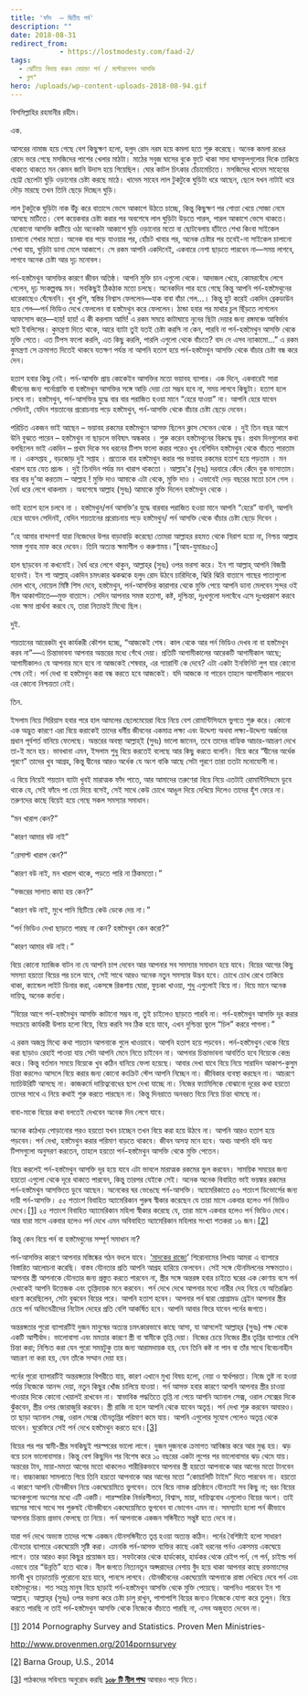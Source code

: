 ```yaml
---
title: 'ফাঁদ  – দ্বিতীয় পর্ব'
description: ""
date: 2018-08-31
redirect_from: 
            - https://lostmodesty.com/faad-2/
tags: 
  - ঝেটিয়ে বিদায় করুন বেয়াড়া পর্ন / মাস্টারবেশন আসক্তি
  - ব্লগ"
hero: /uploads/wp-content-uploads-2018-08-94.gif
---
```

বিসমিল্লাহির রহমানীর রহীম।

এক.

আসরের নামাজ হয়ে গেছে বেশ কিছুক্ষণ হলো, হলুদ রোদ নরম হয়ে কমলা হতে শুরু করেছে। অনেক কমলা রঙের রোদে ভরে গেছে মসজিদের পাশের খেলার মাঠটা। মাঠের সবুজ ঘাসের বুকে ফুটে থাকা সাদা ঘাসফুলগুলোর দিকে তাকিয়ে থাকতে থাকতে মন কেমন জানি উদাস হয়ে গিয়েছিল। ঘোর কাটল চিৎকার চেঁচামেচিতে। মসজিদের খাদেম সাহেবের ছোট্ট ছেলেটা ঘুড়ি ওড়ানোর চেষ্টা করছে মাঠে। খাদেম সাহেব লাল টুকটুকে ঘুড়িটা ধরে আছেন, ছেলে যখন নাটাই ধরে দৌড় মারছে তখন তিনি ছেড়ে দিচ্ছেন ঘুড়ি।

লাল টুকটুকে ঘুড়িটা নাক উঁচু করে বাতাসে ভেসে আকাশে উঠতে চাচ্ছে, কিন্তু কিছুক্ষণ পর গোত্তা খেয়ে সোজা নেমে আসছে মাটিতে। বেশ কয়েকবার চেষ্টা করার পর অবশেষে লাল ঘুড়িটা উড়তে পারল, পারল আকাশে ভেসে থাকতে। যেকোনো আসক্তি কাটিয়ে ওঠা অনেকটা আকাশে ঘুড়ি ওড়ানোর মতো বা ছোটবেলায় হাঁটতে শেখা কিংবা সাইকেল চালানো শেখার মতো। অনেক বার পড়ে যাওয়ার পর, হোঁচট খাবার পর, অনেক চেষ্টার পর তবেই-না সাইকেল চালানো শেখা যায়, ঘুড়িটা ডানা মেলে আকাশে। সে রকম আপনি একদিনেই, একবারে নেশা ছাড়তে পারবেন না—সময় লাগবে, লাগবে অনেক চেষ্টা আর দৃঢ় মনোবল।

পর্ন-হস্তমৈথুন আসক্তির কারণে জীবন অতিষ্ঠ। আপনি মুক্তি চান এগুলো থেকে। আদাজল খেয়ে, কোমরবেঁধে লেগে গেলেন, দৃঢ় সংকল্পবদ্ধ মন। সবকিছুই ঠিকঠাক মতো চলছে। অনেকদিন পার হয়ে গেছে কিন্তু আপনি পর্ন-হস্তমৈথুনের ধারেকাছেও ঘেঁষেননি। খুব খুশি, স্বস্তির নিশ্বাস ফেললেন—যাক বাবা বাঁচা গেল...। কিন্তু হুট করেই একদিন ব্রেকডাউন হয়ে গেল—পর্ন ভিডিও দেখে ফেললেন বা হস্তমৈথুন করে ফেললেন। ঠান্ডা হবার পর মাথার চুল ছিঁড়তে লাগলেন আফসোস করে—হায়! হায়! এ কী করলাম আমি! এ রকম সময়ে কাটাঘায়ে নুনের ছিটা দেয়ার জন্য রঙ্গমঞ্চে আবির্ভাব ঘটে ইবলিসের। কুমন্ত্রণা দিতে থাকে, আরে ব্যাটা তুই যতই চেষ্টা করসি না কেন, পারবি না পর্ন-হস্তমৈথুন আসক্তি থেকে মুক্তি পেতে। এত টিপস ফলো করলি, এত কিছু করলি, পারলি এগুলো থেকে বাঁচতে? বাদ দে এসব ন্যাকামো...” এ রকম কুমন্ত্রণা সে ক্রমাগত দিতেই থাকবে যতক্ষণ পর্যন্ত না আপনি হতাশ হয়ে পর্ন-হস্তমৈথুন আসক্তি থেকে বাঁচার চেষ্টা বন্ধ করে দেন।

হতাশ হবার কিছু নেই। পর্ন-আসক্তি প্রায় কোকেইন আসক্তির মতো ভয়াবহ ব্যাপার। এক দিনে, একবারেই সারা জীবনের জন্য পর্নোগ্রাফি বা হস্তমৈথুন আসক্তির সঙ্গে আড়ি দেয়া তো সম্ভব হবে না, সময় লাগবে কিছুটা। হতাশ হলে চলবে না। হস্তমৈথুন, পর্ন-আসক্তির যুদ্ধে বার বার পরাজিত হওয়া মানে “হেরে যাওয়া” না। আপনি হেরে যাবেন সেদিনই, যেদিন শয়তানের প্ররোচনায় পড়ে হস্তমৈথুন, পর্ন-আসক্তি থেকে বাঁচার চেষ্টা ছেড়ে দেবেন।

পরিচিত একজন ভাই আছেন – ভয়াবহ রকমের হস্তমৈথুনে আসক্ত ছিলেন ক্লাস সেভেন থেকে । দুই তিন বছর আগে উনি বুঝতে পারেন – হস্তমৈথুন না ছাড়লে ভবিষ্যৎ অন্ধকার । শুরু করেন হস্তমৈথুনের বিরুদ্ধে যুদ্ধ। প্রথম দিনগুলোর কথা বলছিলেন ভাই একদিন – প্রথম দিকে সব ধরনের টিপস ফলো করার পরেও খুব বেশিদিন হস্তমৈথুন থেকে বাঁচতে পারতাম না । একসপ্তাহ , বড়জোড় দুই সপ্তাহ । প্রত্যেক বার হস্তমৈথুন করার পর ভয়াবহ রকমের হতাশ হয়ে পড়তাম । মন খারাপ হয়ে যেত প্রচন্ড । দুই তিনদিন পর্যন্ত মন খারাপ থাকতো । আল্লাহ'র (সুবঃ) দরবারে কেঁদে কেঁদে বুক ভাসাতাম। বার বার দু’আ করতাম – আল্লাহ ! মুক্তি দাও আমাকে এটা থেকে, মুক্তি দাও । এভাবেই দেড় বছরের মতো চলে গেল । ধৈর্য ধরে লেগে থাকলাম । অবশেষে আল্লাহ (সুবঃ) আমাকে মুক্তি দিলেন হস্তমৈথুন থেকে ।

ভাই হতাশ হলে চলবে না । হস্তমৈথুন/পর্ন আসক্তি’র যুদ্ধে বারবার পরাজিত হওয়া মানে আপনি “হেরে” যাননি, আপনি হেরে যাবেন সেদিনই, যেদিন শয়তানের প্ররোচনায় পড়ে হস্তমৈথুন/ পর্ন আসক্তি থেকে বাঁচার চেষ্টা ছেড়ে দিবেন ।

“হে আমার বান্দাগণ! যারা নিজেদের উপর বাড়াবাড়ি করেছো তোমরা আল্লাহর রহমত থেকে নিরাশ হয়ো না, নিশ্চয় আল্লাহ সমস্ত গুনাহ মাফ করে দেবেন। তিনি অত্যন্ত ক্ষমাশীল ও করুণাময়।”\[আয-যুমারঃ৫৩]

হাল ছাড়বেন না কখনোই। ধৈর্য ধরে লেগে থাকুন, আল্লাহ্‌র (সুবঃ) ওপর ভরসা করে। ইন শা আল্লাহ্‌ আপনি বিজয়ী হবেনই। ইন শা আল্লাহ্‌ একদিন চমৎকার ঝকঝকে হলুদ রোদ উঠবে চারিদিকে, ঝিরি ঝিরি বাতাসে গাছের পাতাগুলো দোল খাবে, দোয়েল মিষ্টি শিস দেবে, হস্তমৈথুন, পর্ন-আসক্তির কারাগার থেকে মুক্তি পেয়ে আপনি ডানা মেলবেন সুন্দর ওই নীল আকাশটাতে—মুক্ত বাতাসে। সেদিন আপনার সমস্ত হতাশা, কষ্ট, দুশ্চিন্তা, দুঃখগুলো দলবেঁধে এসে দুঃখপ্রকাশ করবে এবং ক্ষমা প্রার্থনা করবে যে, তারা নিতান্তই মিথ্যে ছিল।

দুই.

শয়তানের আরেকটা খুব কার্যকরী কৌশল হচ্ছে, “আজকেই শেষ। কাল থেকে আর পর্ন ভিডিও দেখব না বা হস্তমৈথুন করব না”—এ চিন্তাভাবনা আপনার অন্তরের মধ্যে গেঁথে দেয়া। প্রতিটি আগামীকালের আরেকটি আগামীকাল আছে; আগামীকালও যে আপনার মনে হবে না আজকেই শেষবার, এর গ্যারান্টি কে দেবে? এটা একটা ইনফিনিট লুপ যার কোনো শেষ নেই। পর্ন দেখা বা হস্তমৈথুন করা বন্ধ করতে হবে আজকেই। যদি আজকে না পারেন তাহলে আগামীকাল পারবেন এর কোনো নিশ্চয়তা নেই।

তিন.

ইসলাম নিয়ে সিরিয়াস হবার পরে হাল আমলের ছেলেমেয়েরা বিয়ে নিয়ে বেশ রোমান্টিসিযমে ভুগতে শুরু করে। কোনো এক অদ্ভুত কারণে এরা বিয়ে করাকেই তাদের ধর্মীয় জীবনের একমাত্র লক্ষ্য এবং উদ্দেশ্য অথবা লক্ষ্য-উদ্দেশ্য অর্জনের প্রধান পূর্বশর্ত বানিয়ে ফেলেছে। অন্তরের অবস্থা আল্লাহ্‌ই (সুবঃ) ভালো জানেন, তবে তাদের বাহ্যিক আচার-আচরণ দেখে তা-ই মনে হয়। ভাবখানা এমন, ইসলাম শুধু বিয়ে করতেই বলেছে আর কিছু করতে বলেনি। বিয়ে করে “দ্বীনের অর্ধেক পূরণে” তাদের খুব আগ্রহ, কিন্তু দ্বীনের আরও অর্ধেক যে অংশ বাকি আছে সেটা পূরণে তারা ততটা মনোযোগী না।

এ বিয়ে নিয়েই শয়তান ব্যাটা খুবই মারাত্মক ফাঁদ পাতে, আর আমাদের তরুণেরা বিয়ে নিয়ে এতটাই রোমান্টিসিযমে ডুবে থাকে যে, সেই ফাঁদে পা তো দিয়ে বসেই, সেই সাথে কেউ চোখে আঙুল দিয়ে দেখিয়ে দিলেও তাদের হুঁশ ফেরে না। তরুণদের কাছে বিয়েই হয়ে গেছে সকল সমস্যার সমাধান।

“মন খারাপ কেন?”

“কারণ আমার বউ নাই”

“রেসাল্ট খারাপ কেন?”

“কারণ বউ নাই, মন খারাপ থাকে, পড়তে পারি না ঠিকমতো।”

“ফজরের সালাত কাযা হয় কেন?”

“কারণ বউ নাই, মুখে পানি ছিটিয়ে কেউ ডেকে দেয় না।”

“পর্ন ভিডিও দেখা ছাড়তে পারছ না কেন? হস্তমৈথুন কেন করো?”

“কারণ আমার বউ নাই।”

বিয়ে কোনো ম্যাজিক বাটন না যে আপনি চাপ দেবেন আর আপনার সব সমস্যার সমাধান হয়ে যাবে। বিয়ের আগের কিছু সমস্যা হয়তো বিয়ের পর চলে যাবে, সেই সাথে আরও অনেক নতুন সমস্যার উদ্ভব হবে। চোখে চোখ রেখে তাকিয়ে থাকা, ক্যান্ডেল লাইট ডিনার করা, একসঙ্গে রিকশায় ঘোরা, ফুচকা খাওয়া, শুধু এগুলোই বিয়ে না। বিয়ে মানে অনেক দায়িত্ব, অনেক কর্তব্য।

“বিয়ের আগে পর্ন-হস্তমৈথুন আসক্তি কাটানো সম্ভব না, তুই চাইলেও ছাড়তে পারবি না। পর্ন-হস্তমৈথুন আসক্তি দূর করার সবচেয়ে কার্যকরী উপায় হলো বিয়ে, বিয়ে করবি সব ঠিক হয়ে যাবে, এখন দুশ্চিন্তা ভুলে “চিল” কররে পাগলা।”

এ রকম অজস্র মিথ্যে কথা শয়তান আপনাকে গুলে খাওয়াবে। আপনি হতাশ হয়ে পড়বেন। পর্ন-হস্তমৈথুন থেকে বিয়ে করা ছাড়াও রেহাই পাওয়া যায় সেটা আপনি মেনে নিতে চাইবেন না। আপনার চিন্তাভাবনা আবর্তিত হবে বিয়েকে কেন্দ্র করে। কিন্তু বর্তমান সময়ে বিয়েকে খুব কঠিন বানিয়ে ফেলা হয়েছে। আবার দেখা যাবে বিয়ে নিয়ে সারাদিন আকাশ-কুসুম চিন্তা করলেও আসলে বিয়ে করার জন্য কোনো কংক্রিট স্টেপ আপনি নিচ্ছেন না। জীবিকার ব্যবস্থা করছেন না। আচরণে ম্যাচিউরিটি আসছে না। কাজকর্মে দায়িত্ববোধের ছাপ দেখা যাচ্ছে না। নিজের ফ্যামিলিকে বোঝানো দূরের কথা হয়তো তাদের সাথে এ নিয়ে কথাই শুরু করতে পারছেন না। কিন্তু দিনরাতে অনবরত বিয়ে নিয়ে চিন্তা থামছে না।

বাবা-মাকে বিয়ের কথা বলতেই দেখবেন অনেক দিন লেগে যাবে।

অনেক কাঠখড় পোড়ানোর পরও হয়তো যখন চাচ্ছেন তখন বিয়ে করা হয়ে উঠবে না। আপনি আরও হতাশ হয়ে পড়বেন। পর্ন দেখা, হস্তমৈথুন করার পরিমাণ বাড়তে থাকবে। জীবন অসহ্য মনে হবে। অথচ আপনি যদি অন্য টিপসগুলো অনুসরণ করতেন, তাহলে হয়তো পর্ন-হস্তমৈথুন আসক্তি থেকে মুক্তি পেতেন।

বিয়ে করলেই পর্ন-হস্তমৈথুন আসক্তি দূর হয়ে যাবে এটা ভাবলে মারাত্মক রকমের ভুল করবেন। সাময়িক সময়ের জন্য হয়তো এগুলো থেকে দূরে থাকতে পারবেন, কিন্তু তারপর যেইকে সেই। অনেক অনেক বিবাহিত ভাই ভয়ঙ্কর রকমের পর্ন-হস্তমৈথুন আসক্তিতে ডুবে আছেন। অনেকের ঘর ভেঙেছে পর্ন-আসক্তি। অ্যামেরিকাতে ৫৬ শতাংশ ডিভোর্সের জন্য দায়ী পর্ন-আসক্তি। ৫৫ শতাংশ বিবাহিত অ্যামেরিকান পুরুষ স্বীকার করেছেন যে তারা মাসে একবার হলেও পর্ন ভিডিও দেখে।[\[1\]](https://www.blogger.com/blogger.g?blogID=606604752833102909#_ftn1) ২৫ শতাংশ বিবাহিত অ্যামেরিকান মহিলা স্বীকার করেছে যে, তারা মাসে একবার হলেও পর্ন ভিডিও দেখে। আর যারা মাসে একবার হলেও পর্ন দেখে এমন অবিবাহিত অ্যামেরিকান মহিলার সংখ্যা শতকরা ১৬ জন।[\[2\]](https://www.blogger.com/blogger.g?blogID=606604752833102909#_ftn2)

কিন্তু কেন বিয়ে পর্ন বা হস্তমৈথুনের সম্পূর্ণ সমাধান না?

পর্ন-আসক্তির কারণে আপনার মস্তিষ্কের গঠন বদলে যাবে। [‘ম](https://goo.gl/ZM5n3x)[াদকের রাজ্যে](https://goo.gl/ZM5n3x)’ শিরোনামের লিখায় আমরা এ ব্যাপারে বিস্তারিত আলোচনা করেছি। বাস্তব যৌনতার প্রতি আপনি আগ্রহ হারিয়ে ফেলবেন। সেই সঙ্গে যৌনমিলনের সক্ষমতাও। আপনার স্ত্রী আপনাকে যৌনতার জন্য প্রস্তুত করতে পারবেন না, স্ত্রীর সঙ্গে অন্তরঙ্গ হবার চাইতে ঘরের এক কোণায় বসে পর্ন দেখাকেই আপনি উত্তেজক এবং তৃপ্তিদায়ক মনে করবেন। পর্ন দেখে দেখে আপনার মধ্যে নারীর দেহ নিয়ে যে অতিরঞ্জিত ধারণা করেছিলেন, সেটা বুঝবেন বিয়ের পরে। আপনি হতাশ হবেন। আপনার পর্ন দ্বারা প্রোগ্রামড ব্রেইন আপনার স্ত্রীর চেয়ে পর্ন অভিনেত্রীদের নিটোল দেহের প্রতি বেশি আকর্ষিত হবে। আপনি আবার ফিরে যাবেন পর্নের জগতে।

অন্তরঙ্গতার পুরো ব্যাপারটিই দুজন মানুষের অত্যন্ত চমৎকারভাবে কাছে আসা, যা আসলেই আল্লাহ্‌র (সুবঃ) পক্ষ থেকে একটি আশীর্বাদ। ভালোবাসা এবং মমতার কারণে স্ত্রী বা স্বামীকে তৃপ্তি দেয়া। নিজের চেয়ে নিজের স্ত্রীর তৃপ্তির ব্যাপারে বেশি চিন্তা করা; নিশ্চিত করা যেন পুরো সময়টুকু তার জন্য আরামদায়ক হয়, যেন তিনি কষ্ট না পান বা তাঁর সাথে বিবেচনাহীন আচরণ না করা হয়, যেন তাঁকে সম্মান দেয়া হয়।

পর্নের পুরো ব্যাপারটিই অন্তরঙ্গতার বিপরীতে যায়, কারণ এখানে মুখ্য বিষয় হলো, নেয়া ও স্বার্থপরতা। নিজে তুষ্ট না হওয়া পর্যন্ত নিজেকে আনন্দ দেয়া, নতুন কিছুর খোঁজ চালিয়ে যাওয়া। পর্ন আসক্ত হবার কারণে আপনি আপনার স্ত্রীর চাওয়া পাওয়ার দিকে কোনো খেয়ালই রাখবেন না। স্বাভাবিক পদ্ধতিতে তৃপ্তি না পেয়ে আপনি অ্যানাল সেক্স, ওরাল সেক্সের দিকে ঝুঁকবেন, স্ত্রীর ওপর জোরাজুরি করবেন। স্ত্রী রাজি না হলে আপনি থেকে যাবেন অতৃপ্ত। পর্ন দেখা শুরু করবেন আবারও। তা ছাড়া অ্যানাল সেক্স, ওরাল সেক্সে যৌনতৃপ্তির পরিমাণ কমে যায়। আপনি এগুলোর সুযোগ পেলেও অতৃপ্ত থেকে যাবেন। ঘুরেফিরে সেই পর্ন দেখে হস্তমৈথুন করতে হবে।[\[3\]](https://www.blogger.com/blogger.g?blogID=606604752833102909#_ftn3)

বিয়ের পর পর স্বামী-স্ত্রীর সবকিছুই পরস্পরের ভালো লাগে। দুজন দুজনকে ক্রমাগত আবিষ্কার করে আর মুগ্ধ হয়। ঝড় বয়ে চলে ভালোবাসার। কিন্তু বেশ কিছুদিন পর বিশেষ করে ১০ বছরের একটা লুপের পর ভালোবাসার ঝড় থেমে যায়। অন্তরের টান, মায়া-মমতা আগের মতো থাকলেও শারীরিকভাবে আপনার স্ত্রী হয়তো আপনাকে আর আগের মতো টানবেন না। বাচ্চাকাচ্চা সামলাতে গিয়ে তিনি হয়তো আপনাকে আর আগের মতো “কোয়ালিটি টাইম” দিতে পারবেন না। হয়তো এ কারণে আপনি যৌনজীবন নিয়ে একঘেয়েমিতে ভুগবেন। তবে বিয়ে নামক প্রতিষ্ঠানে যৌনতাই সব কিছু না; বরং বিয়ের অনেকগুলো অংশের মধ্যে এটি একটি। পারস্পরিক নির্ভরশীলতা, বিশ্বাস, মায়া, দায়িত্ববোধ এগুলোও বিয়ের অংশ। তাই বয়সের সাথে সাথে সব পুরুষই যৌনজীবনে একঘেয়েমিতে ভুগবেন বা ভোগেন এমন না। সমস্যাটা হলো পর্ন কীভাবে আপনার চিন্তায় প্রভাব ফেলছে তা নিয়ে। পর্ন আপনাকে একজন সঙ্গিনীতে সন্তুষ্ট হতে দেবে না।

যারা পর্ন দেখে অভ্যস্ত তাদের পক্ষে একজন যৌনসঙ্গিনীতে তৃপ্ত হওয়া অত্যন্ত কঠিন। পর্নের বৈশিষ্ট্যই হলো সাধারণ যৌনতার ব্যাপারে একঘেয়েমি সৃষ্টি করা। এমনকি পর্ন-আসক্ত ব্যক্তির কাছে একই ধরনের পর্নও একসময় একঘেয়ে লাগে। তার আরও কড়া কিছুর প্রয়োজন হয়। সফটকোর থেকে হার্ডকোর, হার্ডকর থেকে রেইপ পর্ন, গে পর্ন, চাইল্ড পর্ন এভাবে তার “উন্নতি” হতে থাকে। নীল জগতে নিত্যনতুন অপ্সরাদের নেশায় বুঁদ হয়ে থাকা আপনার কাছে রক্তমাংসের মানবী খুব তাড়াতাড়ি পুরোনো হয়ে যাবে, পানসে লাগবে। যৌনজীবনের একঘেয়েমি আপনাকে রাস্তা দেখিয়ে দেবে পর্ন এবং হস্তমৈথুনের। শত সহস্র মানুষ বিয়ে ছাড়াই পর্ন-হস্তমৈথুন আসক্তি থেকে মুক্তি পেয়েছে। আপনিও পারবেন ইন শা আল্লাহ্‌। আল্লাহ্‌র (সুবঃ) ওপর ভরসা করে চেষ্টা চালু রাখুন, পাশাপাশি বিয়ের জন্যও নিজেকে যোগ্য করে তুলুন। বিয়ে করতে পারছি না তাই পর্ন-হস্তমৈথুন আসক্তি থেকে নিজেকে বাঁচাতে পারছি না, এসব অজুহাত দেবেন না।

[\[1\]](https://www.blogger.com/blogger.g?blogID=606604752833102909#_ftnref1) 2014 Pornography Survey and Statistics. Proven Men Ministries-

http://www.provenmen.org/2014pornsurvey

[\[2\]](https://www.blogger.com/blogger.g?blogID=606604752833102909#_ftnref2) Barna Group, U.S., 2014

[\[3\]](https://www.blogger.com/blogger.g?blogID=606604752833102909#_ftnref3) পাঠকদের সবিনয়ে অনুরোধ করছি [**১০৮ টি নীল পদ্ম**](http://bit.ly/2h6vHbM) আবারও পড়ে নিতে।
